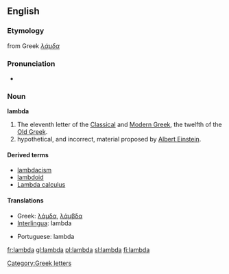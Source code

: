 {{letter_disp2|kappa|[[image:Greek_uc_lamda.png|42px]][[image:Greek_lc_lamda.png|30px]] |mu|λάμδα|Λ|λ}}

==English==
===Etymology===
from Greek ''[[λάμδα]]''

===Pronunciation===
*{{audio|en-us-lambda.ogg|Audio (US)}}

===Noun===
'''lambda'''
# The eleventh letter of the [[w:Classical Greek|Classical]] and [[w:Modern Greek|Modern Greek]], the twelfth of the [[w:Old Greek|Old Greek]].
# hypothetical, and incorrect, material proposed by [[w:Albert Einstein|Albert Einstein]].

====Derived terms====
*[[lambdacism]]
*[[lambdoid]]
*[[w:Lambda calculus|Lambda calculus]]

====Translations====
{{top}}
*Greek: [[λάμδα]], [[λάμβδα]] {{n}}
*[[Interlingua]]: lambda
{{mid}}
*Portuguese: lambda {{m}}
{{bottom}}

[[Category:Greek letters]]

[[fr:lambda]]
[[gl:lambda]]
[[pl:lambda]]
[[sl:lambda]]
[[fi:lambda]]